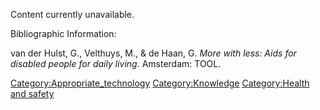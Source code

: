 Content currently unavailable.

Bibliographic Information:

van der Hulst, G., Velthuys, M., & de Haan, G. ''More with less: Aids for disabled people for daily living''. Amsterdam: TOOL.

[[Category:Appropriate_technology]]
[[Category:Knowledge]]
[[Category:Health and safety]]